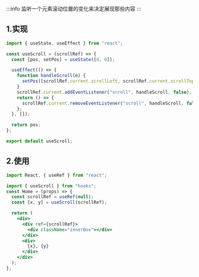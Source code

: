 :::info
监听一个元素滚动位置的变化来决定展现那些内容
:::

## 1.实现

```jsx
import { useState, useEffect } from "react";

const useScroll = (scrollRef) => {
  const [pos, setPos] = useState([0, 0]);

  useEffect(() => {
    function handleScroll(e) {
      setPos([scrollRef.current.scrollLeft, scrollRef.current.scrollTop]);
    }
    scrollRef.current.addEventListener("scroll", handleScroll, false);
    return () => {
      scrollRef.current.removeEventListener("scroll", handleScroll, false);
    };
  }, []);

  return pos;
};

export default useScroll;
```

## 2.使用

```jsx
import React, { useRef } from "react";

import { useScroll } from "hooks";
const Home = (props) => {
  const scrollRef = useRef(null);
  const [x, y] = useScroll(scrollRef);

  return (
    <div>
      <div ref={scrollRef}>
        <div className="innerBox"></div>
      </div>
      <div>
        {x}, {y}
      </div>
    </div>
  );
};
```

